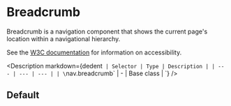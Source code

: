 
# Breadcrumb

Breadcrumb is a navigation component that shows the current page's location within a navigational hierarchy.

See the [W3C documentation](https://www.w3.org/WAI/ARIA/apg/patterns/breadcrumb/examples/breadcrumb/) for information on accessibility.

<Description
  markdown={dedent`
    | Selector | Type | Description |
    | --- | --- | --- |
    | \`nav.breadcrumb\` | - | Base class |
  `}
/>

## Default

<Canvas>
  <Story id="components-breadcrumb--default" />
</Canvas>
